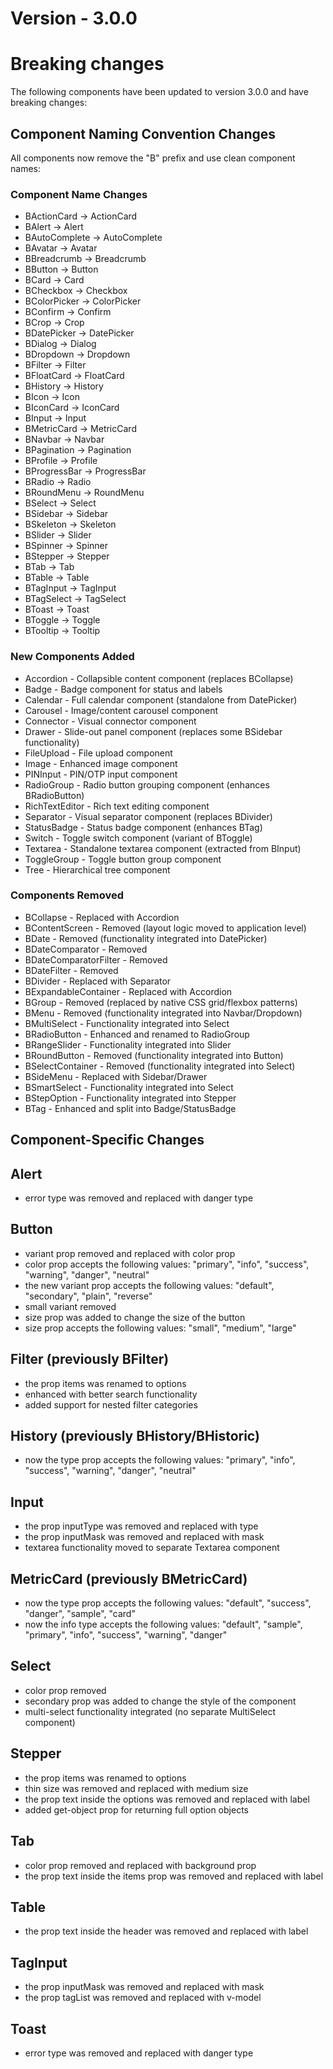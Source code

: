 # Version - 3.0.0

# Breaking changes
The following components have been updated to version 3.0.0 and have breaking changes:

## Component Naming Convention Changes
All components now remove the "B" prefix and use clean component names:

### Component Name Changes
- BActionCard -> ActionCard
- BAlert -> Alert
- BAutoComplete -> AutoComplete
- BAvatar -> Avatar
- BBreadcrumb -> Breadcrumb
- BButton -> Button
- BCard -> Card
- BCheckbox -> Checkbox
- BColorPicker -> ColorPicker
- BConfirm -> Confirm
- BCrop -> Crop
- BDatePicker -> DatePicker
- BDialog -> Dialog
- BDropdown -> Dropdown
- BFilter -> Filter
- BFloatCard -> FloatCard
- BHistory -> History
- BIcon -> Icon
- BIconCard -> IconCard
- BInput -> Input
- BMetricCard -> MetricCard
- BNavbar -> Navbar
- BPagination -> Pagination
- BProfile -> Profile
- BProgressBar -> ProgressBar
- BRadio -> Radio
- BRoundMenu -> RoundMenu
- BSelect -> Select
- BSidebar -> Sidebar
- BSkeleton -> Skeleton
- BSlider -> Slider
- BSpinner -> Spinner
- BStepper -> Stepper
- BTab -> Tab
- BTable -> Table
- BTagInput -> TagInput
- BTagSelect -> TagSelect
- BToast -> Toast
- BToggle -> Toggle
- BTooltip -> Tooltip

### New Components Added
- Accordion - Collapsible content component (replaces BCollapse)
- Badge - Badge component for status and labels
- Calendar - Full calendar component (standalone from DatePicker)
- Carousel - Image/content carousel component
- Connector - Visual connector component
- Drawer - Slide-out panel component (replaces some BSidebar functionality)
- FileUpload - File upload component
- Image - Enhanced image component
- PINInput - PIN/OTP input component
- RadioGroup - Radio button grouping component (enhances BRadioButton)
- RichTextEditor - Rich text editing component
- Separator - Visual separator component (replaces BDivider)
- StatusBadge - Status badge component (enhances BTag)
- Switch - Toggle switch component (variant of BToggle)
- Textarea - Standalone textarea component (extracted from BInput)
- ToggleGroup - Toggle button group component
- Tree - Hierarchical tree component

### Components Removed
- BCollapse - Replaced with Accordion
- BContentScreen - Removed (layout logic moved to application level)
- BDate - Removed (functionality integrated into DatePicker)
- BDateComparator - Removed
- BDateComparatorFilter - Removed
- BDateFilter - Removed
- BDivider - Replaced with Separator
- BExpandableContainer - Replaced with Accordion
- BGroup - Removed (replaced by native CSS grid/flexbox patterns)
- BMenu - Removed (functionality integrated into Navbar/Dropdown)
- BMultiSelect - Functionality integrated into Select
- BRadioButton - Enhanced and renamed to RadioGroup
- BRangeSlider - Functionality integrated into Slider
- BRoundButton - Removed (functionality integrated into Button)
- BSelectContainer - Removed (functionality integrated into Select)
- BSideMenu - Replaced with Sidebar/Drawer
- BSmartSelect - Functionality integrated into Select
- BStepOption - Functionality integrated into Stepper
- BTag - Enhanced and split into Badge/StatusBadge

## Component-Specific Changes

## Alert
  - error type was removed and replaced with danger type

## Button
  - variant prop removed and replaced with color prop
  - color prop accepts the following values: "primary", "info", "success", "warning", "danger", "neutral"
  - the new variant prop accepts the following values: "default", "secondary", "plain", "reverse"
  - small variant removed
  - size prop was added to change the size of the button
  - size prop accepts the following values: "small", "medium", "large"

## Filter (previously BFilter)
  - the prop items was renamed to options
  - enhanced with better search functionality
  - added support for nested filter categories

## History (previously BHistory/BHistoric)
  - now the type prop accepts the following values: "primary", "info", "success", "warning", "danger", "neutral"

## Input
  - the prop inputType was removed and replaced with type
  - the prop inputMask was removed and replaced with mask
  - textarea functionality moved to separate Textarea component

## MetricCard (previously BMetricCard)
  - now the type prop accepts the following values: "default", "success", "danger", "sample", "card"
  - now the info type accepts the following values: "default", "sample", "primary", "info", "success", "warning", "danger"

## Select
  - color prop removed
  - secondary prop was added to change the style of the component
  - multi-select functionality integrated (no separate MultiSelect component)

## Stepper
  - the prop items was renamed to options
  - thin size was removed and replaced with medium size
  - the prop text inside the options was removed and replaced with label
  - added get-object prop for returning full option objects

## Tab
  - color prop removed and replaced with background prop
  - the prop text inside the items prop was removed and replaced with label

## Table
  - the prop text inside the header was removed and replaced with label

## TagInput
  - the prop inputMask was removed and replaced with mask
  - the prop tagList was removed and replaced with v-model

## Toast
  - error type was removed and replaced with danger type
